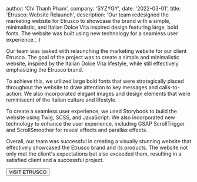 
  author: 'Chi Thanh Pham',
  company: 'SYZYGY',
  date: '2022-03-01',
  title: 'Etrusco: Website Relaunch',
  description:
    'Our team redesigned the marketing website for Etrusco to showcase the brand with a simple, minimalistic, and Italian Dolce Vita inspired design featuring large, bold fonts. The website was built using new technology for a seamless user experience.',
}


Our team was tasked with relaunching the marketing website for our client Etrusco. 
The goal of the project was to create a simple and minimalistic website, inspired by the Italian Dolce Vita lifestyle, 
while still effectively emphasizing the Etrusco brand.

To achieve this, we utilized large bold fonts that were strategically placed throughout the website 
to draw attention to key messages and calls-to-action. 
We also incorporated elegant images and design elements that were reminiscent of the Italian culture and lifestyle.

To create a seamless user experience, we used Storybook to build the website using Twig, SCSS, and JavaScript. 
We also incorporated new technology to enhance the user experience, 
including GSAP ScrollTrigger and ScrollSmoother for reveal effects and parallax effects.

Overall, our team was successful in creating a visually stunning website that effectively showcased the Etrusco brand and its products. 
The website not only met the client's expectations but also exceeded them, resulting in a satisfied client and a successful project.

<Button href="https://www.etrusco.com/de/de" target="_blank"  variant="secondary" className="group w-full">
  VISIT ETRUSCO
</Button>
